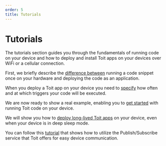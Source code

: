 ```yaml
---
order: 5
title: Tutorials
---
```


# Tutorials

The tutorials section guides you through the fundamentals of running code on your device and how to deploy and install Toit apps on your devices over WiFi or a cellular connection.

First, we briefly describe the [difference between](intro/deploy) running a code snippet once on your hardware and deploying the code as an application.

When you deploy a Toit app on your device you need to [specify](intro/spec) how often and at which triggers your code will be executed.

We are now ready to show a real example, enabling you to [get started](starter/time) with running Toit code on your device. 

We will show you how to [deploy long-lived Toit apps](starter/temperature) on your device, even when your device is in deep sleep mode.

You can follow this [tutorial](pubsub/pubsubext) that shows how to utilize the Publish/Subscribe service that Toit offers for easy device communication.
